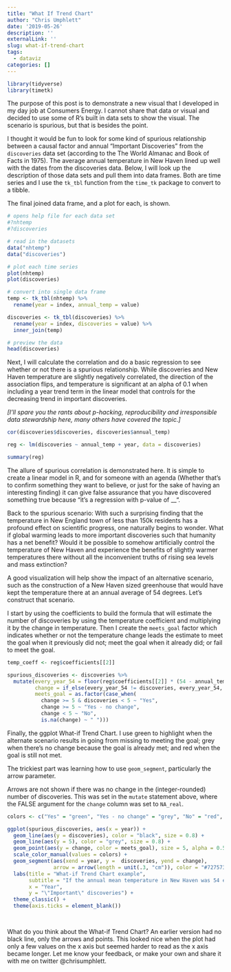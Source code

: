 ```yaml
---
title: "What If Trend Chart"
author: "Chris Umphlett"
date: '2019-05-26'
description: ''
externalLink: ''
slug: what-if-trend-chart
tags: 
  - dataviz
categories: []
---
```


``` r
library(tidyverse)
library(timetk)

```

The purpose of this post is to demonstrate a new visual that I developed in my day job at Consumers Energy. I cannot share that data or visual and decided to use some of R's built in data sets to show the visual. The scenario is spurious, but that is besides the point. 

I thought it would be fun to look for some kind of spurious relationship between a causal factor and annual "Important Discoveries" from the `discoveries` data set (according to the The World Almanac and Book of Facts in 1975). The average annual temperature in New Haven lined up well with the dates from the discoveries data. Below, I will look up the description of those data sets and pull them into data frames. Both are time series and I use the `tk_tbl` function from the `time_tk` package to convert to a tibble.

The final joined data frame, and a plot for each, is shown.

``` r
# opens help file for each data set
#?nhtemp
#?discoveries

# read in the datasets
data("nhtemp")
data("discoveries")

# plot each time series
plot(nhtemp)
plot(discoveries)

# convert into single data frame
temp <- tk_tbl(nhtemp) %>%
  rename(year = index, annual_temp = value)

discoveries <- tk_tbl(discoveries) %>%
  rename(year = index, discoveries = value) %>%
  inner_join(temp)

# preview the data
head(discoveries)
```

Next, I will calculate the correlation and do a basic regression to see whether or not there is a spurious relationship. While discoveries and New Haven temperature are slightly negatively correlated, the direction of the association flips, and temperature is significant at an alpha of 0.1 when including a year trend term in the linear model that controls for the decreasing trend in important discoveries. 

*[I'll spare you the rants about p-hacking, reproducibility and irresponsible data stewardship here, many others have covered the topic.]*

``` r
cor(discoveries$discoveries, discoveries$annual_temp)

reg <- lm(discoveries ~ annual_temp + year, data = discoveries)

summary(reg)
```

The allure of spurious correlation is demonstrated here. It is simple to create a linear model in R, and for someone with an agenda (Whether that's to confirm something they want to believe, or just for the sake of having an interesting finding) it can give false assurance that you have discovered something true because "it's a regression with p-value of __". 

Back to the spurious scenario: With such a surprising finding that the temperature in New England town of less than 150k residents has a profound effect on scientific progress, one naturally begins to wonder. What if global warming leads to more important discoveries such that humanity has a net benefit? Would it be possible to somehow artificially control the temperature of New Haven and experience the benefits of slightly warmer temperatures there without all the inconvenient truths of rising sea levels and mass extinction? 

A good visualization will help show the impact of an alternative scenario, such as the construction of a New Haven sized greenhouse that would have kept the temperature there at an annual average of 54 degrees. Let's construct that scenario.

I start by using the coefficients to build the formula that will estimate the number of discoveries by using the temperature coefficient and multiplying it by the change in temperature. Then I create the `meets_goal` factor which indicates whether or not the temperature change leads the estimate to meet the goal when it previously did not; meet the goal when it already did; or fail to meet the goal.

``` r
temp_coeff <- reg$coefficients[[2]]

spurious_discoveries <- discoveries %>%
  mutate(every_year_54 = floor(reg$coefficients[[2]] * (54 - annual_temp) + discoveries),
         change = if_else(every_year_54 != discoveries, every_year_54, NA_real_),
         meets_goal = as.factor(case_when(
           change >= 5 & discoveries < 5 ~ "Yes", 
           change >= 5 ~ "Yes - no change", 
           change < 5 ~ "No",
           is.na(change) ~ " ")))
```

Finally, the ggplot What-if Trend Chart. I use green to highlight when the alternate scenario results in going from missing to meeting the goal; grey when there's no change because the goal is already met; and red when the goal is still not met.

The trickiest part was learning how to use `geom_segment`, particularly the arrow parameter. 

Arrows are not shown if there was no change in the (integer-rounded) number of discoveries. This was set in the `mutate` statement above, where the FALSE argument for the `change` column was set to `NA_real`.

``` r

colors <- c("Yes" = "green", "Yes - no change" = "grey", "No" = "red", " " = "white")

ggplot(spurious_discoveries, aes(x = year)) +
  geom_line(aes(y = discoveries), color = "black", size = 0.8) +
  geom_line(aes(y = 5), color = "grey", size = 0.8) +
  geom_point(aes(y = change, color = meets_goal), size = 5, alpha = 0.5) +
  scale_color_manual(values = colors) +
  geom_segment(aes(xend = year, y =  discoveries, yend = change),
               arrow = arrow(length = unit(.3, "cm")), color = "#727573") +
  labs(title = "What-if Trend Chart example",
       subtitle = "If the annual mean temperature in New Haven was 54 every year, how much more often\n would the scientific community have met an arbitrary goal of 5 \"Important Discoveries\" per year?",
       x = "Year",
       y = "\"Important\" discoveries") +
  theme_classic() +
  theme(axis.ticks = element_blank())

 

```

What do you think about the What-if Trend Chart? An earlier version had no black line, only the arrows and points. This looked nice when the plot had only a few values on the x axis but seemed harder to read as the x axis became longer. Let me know your feedback, or make your own and share it with me on twitter @chrisumphlett.